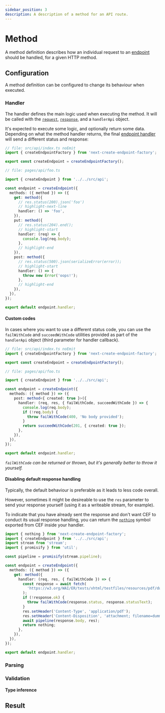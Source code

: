 ```yaml
---
sidebar_position: 3
description: A description of a method for an API route.
---
```


# Method

A method definition describes how an individual request to an [endpoint](./endpoint) should be handled, for a given HTTP method.

## Configuration

A method definition can be configured to change its behaviour when executed.

### Handler

The handler defines the main logic used when executing the method. It will be called with the [`request`](https://nextjs.org/docs/api-routes/request-helpers), [`response`](https://nextjs.org/docs/api-routes/response-helpers), and a `handlerApi` object.

It's expected to execute some logic, and optionally return some data. Depending on what the method handler returns, the final [endpoint handler](./endpoint#combined-handler) will send a different status and response:


<HandleTable />

```ts title="pages/api/foo.ts"
// file: src/api/index.ts noEmit
import { createEndpointFactory } from 'next-create-endpoint-factory';

export const createEndpoint = createEndpointFactory();

// file: pages/api/foo.ts

import { createEndpoint } from '../../src/api';

const endpoint = createEndpoint({
  methods: ({ method }) => ({
    get: method({
      // res.status(200).json('foo')
      // highlight-next-line
      handler: () => 'foo',
    }),
    put: method({
      // res.status(204).end();
      // highlight-start
      handler: (req) => {
        console.log(req.body);
      },
      // highlight-end
    }),
    post: method({
      // res.status(500).json(serializeError(error));
      // highlight-start
      handler: () => {
        throw new Error('oops!');
      },
      // highlight-end
    }),
  }),
});

export default endpoint.handler;
```

#### Custom codes

In cases where you want to use a different status code, you can use the `failWithCode` and `succeedWithCode` utilities provided as part of the `handlerApi` object (third parameter for handler callback).

```ts title="pages/api/foo.ts"
// file: src/api/index.ts noEmit
import { createEndpointFactory } from 'next-create-endpoint-factory';

export const createEndpoint = createEndpointFactory();

// file: pages/api/foo.ts

import { createEndpoint } from '../../src/api';

const endpoint = createEndpoint({
  methods: ({ method }) => ({
    post: method<{ created: true }>({
      handler: (req, res, { failWithCode, succeedWithCode }) => {
        console.log(req.body);
        if (!req.body) {
          throw failWithCode(400, 'No body provided');
        }
        return succeedWithCode(201, { created: true });
      },
    }),
  }),
});

export default endpoint.handler;
```

_`failWithCode` can be returned or thrown, but it's generally better to throw it yourself._

#### Disabling default response handling

Typically, the default behaviour is preferable as it leads to less code overall.

However, sometimes it might be desireable to use the `res` parameter to send your response yourself (using it as a writeable stream, for example).

To indicate that you have already sent the response and don't want CEF to conduct its usual response handling, you can return the [`nothing`](/exports#nothing) symbol exported from CEF inside your handler.

```ts no-transpile
import { nothing } from 'next-create-endpoint-factory';
import { createEndpoint } from '../../src/api';
import stream from 'stream';
import { promisify } from 'util';

const pipeline = promisify(stream.pipeline);

const endpoint = createEndpoint({
  methods: ({ method }) => ({
    get: method({
      handler: (req, res, { failWithCode }) => {
        const response = await fetch(
          'https://w3.org/WAI/ER/tests/xhtml/testfiles/resources/pdf/dummy.pdf'
        );
        if (!response.ok) {
          throw failWithCode(response.status, response.statusText);
        }
        res.setHeader('Content-Type', 'application/pdf');
        res.setHeader('Content-Disposition', 'attachment; filename=dummy.pdf');
        await pipeline(response.body, res);
        return nothing;
      },
    }),
  }),
});

export default endpoint.handler;
```

### Parsing

### Validation

<div className="ts-only">
  
<h4>Type inference</h4>

</div>

## Result
